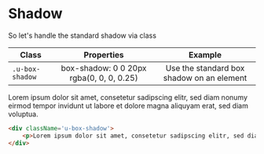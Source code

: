
<Meta title='1.Docs|13-Utilities/Shadows'/>

# Shadow
So let's handle the standard shadow via class


| Class        | Properties | Example
| ------------- |:-------------:|:-------------:
| `.u-box-shadow` | box-shadow: 0 0 20px rgba(0, 0, 0, 0.25) | Use the standard box shadow on an element

<Preview>
    <Story name='Box Shadow'>
        <div className='u-box-shadow'>
          <p>Lorem ipsum dolor sit amet, consetetur sadipscing elitr, sed diam nonumy eirmod tempor invidunt ut labore et dolore magna aliquyam erat, sed diam voluptua.</p>
        </div>
    </Story>
</Preview>

```html
<div className='u-box-shadow'>
    <p>Lorem ipsum dolor sit amet, consetetur sadipscing elitr, sed diam nonumy eirmod tempor invidunt ut labore et dolore magna aliquyam erat, sed diam voluptua.</p>
</div>
```
